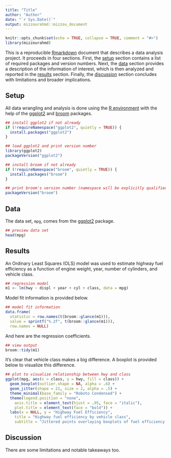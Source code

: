 ```yaml
---
title: "Title"
author: "Author"
date: "`r Sys.Date()`"
output: mizzourahmd::mizzou_document
---
```


```r
knitr::opts_chunk$set(echo = TRUE, collapse = TRUE, comment = "#>")
library(mizzourahmd)
```

This is a reproducible [Rmarkdown](https://rmarkdown.rstudio.com) document that 
describes a data analysis project. It proceeds in four sections. First, the 
[setup](#setup) section contains a list of required packages and version 
numbers. Next, the [data](#data) section provides a description of the 
information of interest, which is then analyzed and reported in the 
[results](#results) section. Finally, the [discussion](#discussion) section 
concludes with limitations and broader implications.

## Setup

All data wrangling and analysis is done using the 
[R environment](https://cran.r-project.org) with the help of the 
[ggplot2](https://ggplot2.tidyverse.org) and 
[broom](https://cran.r-project.org/package=broom) packages.

```r
## install ggplot2 if not already
if (!requireNamespace("ggplot2", quietly = TRUE)) {
  install.packages("ggplot2")
}

## load ggplot2 and print version number
library(ggplot2)
packageVersion("ggplot2")

## install broom if not already
if (!requireNamespace("broom", quietly = TRUE)) {
  install.packages("broom")
}

## print broom's version number (namespace will be explicitly qualified later)
packageVersion("broom")
```

## Data

The data set, `mpg`, comes from the [ggplot2](https://ggplot2.tidyverse.org)
package.

```r
## preview data set
head(mpg)
```

## Results

An Ordinary Least Squares (OLS) model was used to estimate highway fuel 
efficiency as a function of engine weight, year, number of cylinders, and 
vehicle class.

```r
## regression model
m1 <- lm(hwy ~ displ + year + cyl + class, data = mpg)
```

Model fit information is provided below.

```r
## model fit information
data.frame(
  statistic = row.names(t(broom::glance(m1))), 
  value = sprintf("%.2f", t(broom::glance(m1))), 
  row.names = NULL)
```

And here are the regression coefficients.

```r
## view output
broom::tidy(m1)
```

It's clear that vehicle class makes a big difference. A boxplot is provided 
below to visualize this difference.

```r
## plot to visualize relationship between hwy and class
ggplot(mpg, aes(x = class, y = hwy, fill = class)) +
  geom_boxplot(outlier.shape = NA, alpha = .6) + 
  geom_jitter(shape = 21, size = 2, alpha = .5) + 
  theme_minimal(base_family = "Roboto Condensed") + 
  theme(legend.position = "none", 
    axis.title = element_text(hjust = .95, face = "italic"),
    plot.title = element_text(face = "bold")) + 
  labs(x = NULL, y = "Highway Fuel Efficiency", 
    title = "Highway fuel efficiency by vehicle class", 
    subtitle = "Jittered points overlaying boxplots of fuel efficiency by class")
```

## Discussion

There are some limitations and notable takeaways too.